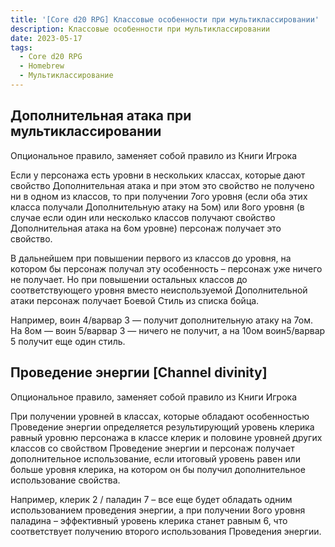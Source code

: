 ```yaml
---
title: '[Core d20 RPG] Классовые особенности при мультиклассировании'
description: Классовые особенности при мультиклассировании
date: 2023-05-17
tags:
  - Core d20 RPG
  - Homebrew
  - Мультиклассирование
---
```


## Дополнительная атака при мультиклассировании

Опциональное правило, заменяет собой правило из Книги Игрока

Если у персонажа есть уровни в нескольких классах, которые дают свойство Дополнительная атака и при этом это свойство не получено ни в одном из классов, то при получении 7ого уровня (если оба этих класса получали Дополнительную атаку на 5ом) или 8ого уровня (в случае если один или несколько классов получают свойство Дополнительная атака на 6ом уровне) персонаж получает это свойство.

В дальнейшем при повышении первого из классов до уровня, на котором бы персонаж получал эту особенность – персонаж уже ничего не получает. Но при повышении остальных классов до соответствующего уровня вместо неиспользуемой Дополнительной атаки персонаж получает Боевой Стиль из списка бойца.

Например, воин 4/варвар 3 — получит дополнительную атаку на 7ом. На 8ом — воин 5/варвар 3 — ничего не получит, а на 10ом воин5/варвар 5 получит еще один стиль.

## Проведение энергии [Channel divinity]

Опциональное правило, заменяет собой правило из Книги Игрока

При получении уровней в классах, которые обладают особенностью Проведение энергии определяется результирующий уровень клерика равный уровню персонажа в классе клерик и половине уровней других классов со свойством Проведение энергии и персонаж получает дополнительное использование, если итоговый уровень равен или больше уровня клерика, на котором он бы получил дополнительное использование свойства.

Например, клерик 2 / паладин 7 – все еще будет обладать одним использованием проведения энергии, а при получении 8ого уровня паладина – эффективный уровень клерика станет равным 6, что соответствует получению второго использования Проведения энергии.
